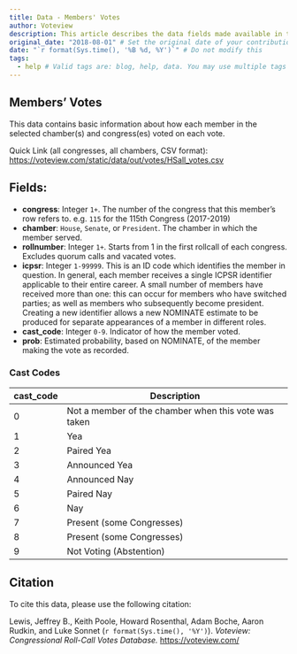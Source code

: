 ```yaml
---
title: Data - Members' Votes
author: Voteview
description: This article describes the data fields made available in the "Members' Votes" data download
original_date: "2018-08-01" # Set the original date of your contribution in YYYY-MM-DD format here.
date: "`r format(Sys.time(), '%B %d, %Y')`" # Do not modify this
tags:
  - help # Valid tags are: blog, help, data. You may use multiple tags for a post
---
```


## Members' Votes

This data contains basic information about how each member in the selected chamber(s) and congress(es) voted on each vote.

Quick Link (all congresses, all chambers, CSV format):
[https://voteview.com/static/data/out/votes/HSall_votes.csv](https://voteview.com/static/data/out/votes/HSall_votes.csv)

## Fields:

* **congress**: Integer `1+`. The number of the congress that this member's row refers to. e.g. `115` for the 115th Congress (2017-2019)
* **chamber**: `House`, `Senate`, or `President`. The chamber in which the member served.
* **rollnumber**: Integer `1+`. Starts from 1 in the first rollcall of each congress. Excludes quorum calls and vacated votes.
* **icpsr**: Integer `1-99999`. This is an ID code which identifies the member in question. In general, each member receives a single ICPSR identifier applicable to their entire career. A small number of members have received more than one: this can occur for members who have switched parties; as well as members who subsequently become president. Creating a new identifier allows a new NOMINATE estimate to be produced for separate appearances of a member in different roles.
* **cast_code**: Integer `0-9`. Indicator of how the member voted.
* **prob**: Estimated probability, based on NOMINATE, of the member making the vote as recorded.

### Cast Codes

cast_code | Description
--------- | -----------
0 | Not a member of the chamber when this vote was taken
1 | Yea
2 | Paired Yea
3 | Announced Yea
4 | Announced Nay
5 | Paired Nay
6 | Nay
7 | Present (some Congresses)
8 | Present (some Congresses)
9 | Not Voting (Abstention)

## Citation

To cite this data, please use the following citation:

Lewis, Jeffrey B., Keith Poole, Howard Rosenthal, Adam Boche, Aaron Rudkin, and Luke Sonnet (`r format(Sys.time(), '%Y')`). *Voteview: Congressional Roll-Call Votes Database.* [https://voteview.com/](https://voteview.com/)
